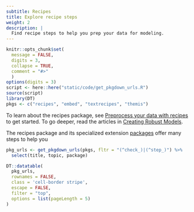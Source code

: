 ```yaml
---
subtitle: Recipes
title: Explore recipe steps
weight: 2
description: | 
  Find recipe steps to help you prep your data for modeling.
---
```


```r
knitr::opts_chunk$set(
  message = FALSE,
  digits = 3,
  collapse = TRUE,
  comment = "#>"
  )
options(digits = 3)
script <- here::here("static/code/get_pkgdown_urls.R")
source(script)
library(DT)
pkgs <- c("recipes", "embed", "textrecipes", "themis")
```

To learn about the recipes package, see [Preprocess your data with recipes](/start/recipes/) to get started. To go deeper, read the articles in [Creating Robust Models](/learn/models/).

The recipes package and its specialized extension [packages](packages/#create-robust-models) offer many steps to help you 

```r
pkg_urls <- get_pkgdown_urls(pkgs, fltr = "(^check_)|(^step_)") %>% 
  select(title, topic, package)
```

```r
DT::datatable(
  pkg_urls,
  rownames = FALSE,
  class = 'cell-border stripe',
  escape = FALSE,
  filter = "top",
  options = list(pageLength = 5)
)
```
